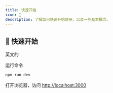 ```yaml
---
title: 快速开始
icon: 👋
description: 了解如何快速开始使用，以及一些基本概念。
---
```


## 🚀 快速开始


英文的

运行命令

```cmd
npm run dev
```

打开浏览器，访问 [http://localhost:3000](http://localhost:3000)

